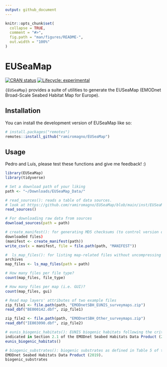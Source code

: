 ```yaml
---
output: github_document
---
```


<!-- README.md is generated from README.Rmd. Please edit that file -->

```r
knitr::opts_chunk$set(
  collapse = TRUE,
  comment = "#>",
  fig.path = "man/figures/README-",
  out.width = "100%"
)
```

# EUSeaMap

<!-- badges: start -->
[![CRAN status](https://www.r-pkg.org/badges/version/EUSeaMap)](https://CRAN.R-project.org/package=EUSeaMap)
[![Lifecycle: experimental](https://img.shields.io/badge/lifecycle-experimental-orange.svg)](https://lifecycle.r-lib.org/articles/stages.html#experimental)
<!-- badges: end -->

`{EUSeaMap}` provides a suite of utilities to generate the EUSeaMap (EMODnet
Broad-Scale Seabed Habitat Map for Europe).

## Installation

You can install the development version of EUSeaMap like so:

``` r
# install.packages("remotes")
remotes::install_github("ramiromagno/EUSeaMap")
```

## Usage

Pedro and Luís, please test these functions and give me feedback! :)

``` r
library(EUSeaMap)
library(tidyverse)

# Set a download path of your liking
path <- "~/Downloads/EUSeaMap_Data/"

# read_sources(): reads a table of data sources.
# look at https://github.com/ramiromagno/EUSeaMap/blob/main/inst/EUSeaMap_phase5_rawdata.yml
read_sources()

# For downloading raw data from sources
download_sources(path = path)

# create_manifest(): for generating MD5 checksums (to control version of
downloaded files)
(manifest <- create_manifest(path))
write_csv(x = manifest, file = file.path(path, "MANIFEST"))

#  ls_map_files(): for listing map-related files without uncompressing the zip
archives
map_files <- ls_map_files(path = path)

# How many files per file type?
count(map_files, file_type)

# How many files per map (i.e. GUI)?
count(map_files, gui)

# Read map layers' attributes of two example files
zip_file1 <- file.path(path, "EMODnetSBH_EUNIS_surveymaps.zip")
read_dbf("BE000142.dbf", zip_file1)

zip_file2 <- file.path(path, "EMODnetSBH_Other_surveymaps.zip")
read_dbf("IE003090.dbf", zip_file2)

# eunis_biogenic_habitats(): EUNIS biogenic habitats following the criteria
indicated in Section 2.1 of the EMODnet Seabed Habitats Data Product (2019)
eunis_biogenic_habitats()

# biogenic_substrates(): biogenic substrates as defined in Table 5 of the
EMODnet Seabed Habitats Data Product (2019).
biogenic_substrates


```


